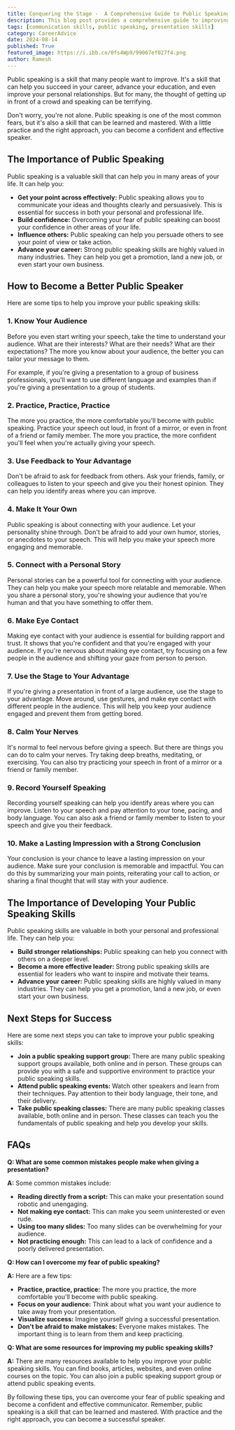 ```yaml
---
title: Conquering the Stage -  A Comprehensive Guide to Public Speaking Mastery
description: This blog post provides a comprehensive guide to improving your public speaking skills. Learn how to overcome your fear of public speaking, connect with your audience, and deliver a memorable presentation.
tags: [communication skills, public speaking, presentation skills]
category: CareerAdvice
date: 2024-08-14
published: True
featured_image: https://i.ibb.co/0fs4Wp9/99067ef027f4.png
author: Ramesh
---
```



Public speaking is a skill that many people want to improve. It's a skill that can help you succeed in your career, advance your education, and even improve your personal relationships. But for many, the thought of getting up in front of a crowd and speaking can be terrifying.

Don't worry, you're not alone. Public speaking is one of the most common fears, but it's also a skill that can be learned and mastered. With a little practice and the right approach, you can become a confident and effective speaker.

## The Importance of Public Speaking

Public speaking is a valuable skill that can help you in many areas of your life. It can help you:

* **Get your point across effectively:** Public speaking allows you to communicate your ideas and thoughts clearly and persuasively. This is essential for success in both your personal and professional life.
* **Build confidence:**  Overcoming your fear of public speaking can boost your confidence in other areas of your life.
* **Influence others:**  Public speaking can help you persuade others to see your point of view or take action.
* **Advance your career:**  Strong public speaking skills are highly valued in many industries. They can help you get a promotion, land a new job, or even start your own business.

## How to Become a Better Public Speaker

Here are some tips to help you improve your public speaking skills:

### 1. Know Your Audience

Before you even start writing your speech, take the time to understand your audience. What are their interests? What are their needs? What are their expectations? The more you know about your audience, the better you can tailor your message to them.

For example, if you're giving a presentation to a group of business professionals, you'll want to use different language and examples than if you're giving a presentation to a group of students.

### 2. Practice, Practice, Practice

The more you practice, the more comfortable you'll become with public speaking. Practice your speech out loud, in front of a mirror, or even in front of a friend or family member. The more you practice, the more confident you'll feel when you're actually giving your speech.

### 3. Use Feedback to Your Advantage

Don't be afraid to ask for feedback from others. Ask your friends, family, or colleagues to listen to your speech and give you their honest opinion. They can help you identify areas where you can improve.

### 4. Make It Your Own

Public speaking is about connecting with your audience. Let your personality shine through. Don't be afraid to add your own humor, stories, or anecdotes to your speech. This will help you make your speech more engaging and memorable.

### 5. Connect with a Personal Story

Personal stories can be a powerful tool for connecting with your audience. They can help you make your speech more relatable and memorable. When you share a personal story, you're showing your audience that you're human and that you have something to offer them.

### 6. Make Eye Contact

Making eye contact with your audience is essential for building rapport and trust. It shows that you're confident and that you're engaged with your audience. If you're nervous about making eye contact, try focusing on a few people in the audience and shifting your gaze from person to person.

### 7. Use the Stage to Your Advantage

If you're giving a presentation in front of a large audience, use the stage to your advantage. Move around, use gestures, and make eye contact with different people in the audience. This will help you keep your audience engaged and prevent them from getting bored.

### 8. Calm Your Nerves

It's normal to feel nervous before giving a speech. But there are things you can do to calm your nerves. Try taking deep breaths, meditating, or exercising. You can also try practicing your speech in front of a mirror or a friend or family member.

### 9. Record Yourself Speaking

Recording yourself speaking can help you identify areas where you can improve. Listen to your speech and pay attention to your tone, pacing, and body language. You can also ask a friend or family member to listen to your speech and give you their feedback.

### 10. Make a Lasting Impression with a Strong Conclusion

Your conclusion is your chance to leave a lasting impression on your audience. Make sure your conclusion is memorable and impactful. You can do this by summarizing your main points, reiterating your call to action, or sharing a final thought that will stay with your audience.

## The Importance of Developing Your Public Speaking Skills

Public speaking skills are valuable in both your personal and professional life. They can help you:

* **Build stronger relationships:**  Public speaking can help you connect with others on a deeper level.
* **Become a more effective leader:**  Strong public speaking skills are essential for leaders who want to inspire and motivate their teams.
* **Advance your career:**  Public speaking skills are highly valued in many industries. They can help you get a promotion, land a new job, or even start your own business.

## Next Steps for Success

Here are some next steps you can take to improve your public speaking skills:

* **Join a public speaking support group:**  There are many public speaking support groups available, both online and in person. These groups can provide you with a safe and supportive environment to practice your public speaking skills.
* **Attend public speaking events:**  Watch other speakers and learn from their techniques. Pay attention to their body language, their tone, and their delivery.
* **Take public speaking classes:**  There are many public speaking classes available, both online and in person. These classes can teach you the fundamentals of public speaking and help you develop your skills.

## FAQs

**Q: What are some common mistakes people make when giving a presentation?**

**A:** Some common mistakes include:

* **Reading directly from a script:** This can make your presentation sound robotic and unengaging.
* **Not making eye contact:** This can make you seem uninterested or even rude.
* **Using too many slides:**  Too many slides can be overwhelming for your audience.
* **Not practicing enough:**  This can lead to a lack of confidence and a poorly delivered presentation.

**Q: How can I overcome my fear of public speaking?**

**A:** Here are a few tips:

* **Practice, practice, practice:** The more you practice, the more comfortable you'll become with public speaking.
* **Focus on your audience:**  Think about what you want your audience to take away from your presentation.
* **Visualize success:**  Imagine yourself giving a successful presentation.
* **Don't be afraid to make mistakes:**  Everyone makes mistakes. The important thing is to learn from them and keep practicing.

**Q: What are some resources for improving my public speaking skills?**

**A:** There are many resources available to help you improve your public speaking skills. You can find books, articles, websites, and even online courses on the topic. You can also join a public speaking support group or attend public speaking events.

By following these tips, you can overcome your fear of public speaking and become a confident and effective communicator. Remember, public speaking is a skill that can be learned and mastered. With practice and the right approach, you can become a successful speaker.
